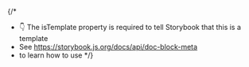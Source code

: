 
{/* 
  * 👇 The isTemplate property is required to tell Storybook that this is a template
  * See https://storybook.js.org/docs/api/doc-block-meta
  * to learn how to use
*/}

<Meta isTemplate />

<Title />

<Description />

<Primary />

<Controls />

<Stories />